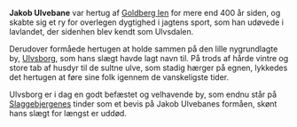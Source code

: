 {{title:Jakob Ulvebane}}
{{author:Laura Holmegaard}}
{{timestamp:2009-10-29T14:09:13Z}}
{{copyright:Jakob Ulvebane}}
'''Jakob Ulvebane''' var hertug af [[Goldberg len]] for mere end 400 år siden, og skabte sig et ry for overlegen dygtighed i jagtens sport, som han udøvede i lavlandet, der sidenhen blev kendt som Ulvsdalen.

Derudover formåede hertugen at holde sammen på den lille nygrundlagte by, [[Ulvsborg]], som hans slægt havde lagt navn til. På trods af hårde vintre og store tab af husdyr til de sultne ulve, som stadig hærger på egnen, lykkedes det hertugen at føre sine folk igennem de vanskeligste tider.

Ulvsborg er i dag en godt befæstet og velhavende by, som endnu står på [[Slaggebjergene|Slaggebjergenes]] tinder som et bevis på Jakob Ulvebanes formåen, skønt hans slægt for længst er uddød.